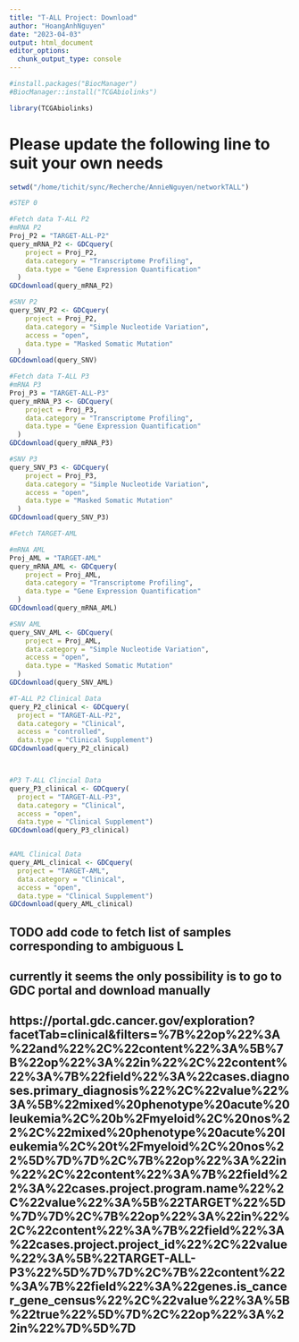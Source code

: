 ```yaml
---
title: "T-ALL Project: Download"
author: "HoangAnhNguyen"
date: "2023-04-03"
output: html_document
editor_options: 
  chunk_output_type: console
---
```


```r
#install.packages("BiocManager")
#BiocManager::install("TCGAbiolinks")

library(TCGAbiolinks)
```

# Please update the following line to suit your own needs
```r
setwd("/home/tichit/sync/Recherche/AnnieNguyen/networkTALL")
```

```r
#STEP 0 

#Fetch data T-ALL P2
#mRNA P2
Proj_P2 = "TARGET-ALL-P2"
query_mRNA_P2 <- GDCquery(
    project = Proj_P2,
    data.category = "Transcriptome Profiling",
    data.type = "Gene Expression Quantification"
  )
GDCdownload(query_mRNA_P2)

#SNV P2 
query_SNV_P2 <- GDCquery(
    project = Proj_P2,
    data.category = "Simple Nucleotide Variation",
    access = "open",
    data.type = "Masked Somatic Mutation"
  )
GDCdownload(query_SNV)

#Fetch data T-ALL P3
#mRNA P3
Proj_P3 = "TARGET-ALL-P3"
query_mRNA_P3 <- GDCquery(
    project = Proj_P3,
    data.category = "Transcriptome Profiling",
    data.type = "Gene Expression Quantification"
  )
GDCdownload(query_mRNA_P3)

#SNV P3 
query_SNV_P3 <- GDCquery(
    project = Proj_P3,
    data.category = "Simple Nucleotide Variation",
    access = "open",
    data.type = "Masked Somatic Mutation"
  )
GDCdownload(query_SNV_P3)

#Fetch TARGET-AML

#mRNA AML
Proj_AML = "TARGET-AML"
query_mRNA_AML <- GDCquery(
    project = Proj_AML,
    data.category = "Transcriptome Profiling",
    data.type = "Gene Expression Quantification"
  )
GDCdownload(query_mRNA_AML)

#SNV AML
query_SNV_AML <- GDCquery(
    project = Proj_AML,
    data.category = "Simple Nucleotide Variation",
    access = "open",
    data.type = "Masked Somatic Mutation"
  )
GDCdownload(query_SNV_AML)

#T-ALL P2 Clinical Data 
query_P2_clinical <- GDCquery(
  project = "TARGET-ALL-P2",
  data.category = "Clinical",
  access = "controlled",
  data.type = "Clinical Supplement")
GDCdownload(query_P2_clinical)



#P3 T-ALL Clincial Data 
query_P3_clinical <- GDCquery(
  project = "TARGET-ALL-P3",
  data.category = "Clinical",
  access = "open",
  data.type = "Clinical Supplement")
GDCdownload(query_P3_clinical)


#AML Clinical Data 
query_AML_clinical <- GDCquery(
  project = "TARGET-AML",
  data.category = "Clinical",
  access = "open",
  data.type = "Clinical Supplement")
GDCdownload(query_AML_clinical)
```
## TODO add code to fetch list of samples corresponding to ambiguous L
## currently it seems the only possibility is to go to GDC portal and download manually
## https://portal.gdc.cancer.gov/exploration?facetTab=clinical&filters=%7B%22op%22%3A%22and%22%2C%22content%22%3A%5B%7B%22op%22%3A%22in%22%2C%22content%22%3A%7B%22field%22%3A%22cases.diagnoses.primary_diagnosis%22%2C%22value%22%3A%5B%22mixed%20phenotype%20acute%20leukemia%2C%20b%2Fmyeloid%2C%20nos%22%2C%22mixed%20phenotype%20acute%20leukemia%2C%20t%2Fmyeloid%2C%20nos%22%5D%7D%7D%2C%7B%22op%22%3A%22in%22%2C%22content%22%3A%7B%22field%22%3A%22cases.project.program.name%22%2C%22value%22%3A%5B%22TARGET%22%5D%7D%7D%2C%7B%22op%22%3A%22in%22%2C%22content%22%3A%7B%22field%22%3A%22cases.project.project_id%22%2C%22value%22%3A%5B%22TARGET-ALL-P3%22%5D%7D%7D%2C%7B%22content%22%3A%7B%22field%22%3A%22genes.is_cancer_gene_census%22%2C%22value%22%3A%5B%22true%22%5D%7D%2C%22op%22%3A%22in%22%7D%5D%7D
